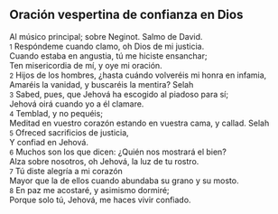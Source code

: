 == Oración vespertina de confianza en Dios ==

Al músico principal; sobre Neginot. Salmo de David.<br>
{{anchor|1}} <small>1</small> Respóndeme cuando clamo, oh Dios de mi justicia.<br>
Cuando estaba en angustia, tú me hiciste ensanchar;<br>
Ten misericordia de mí, y oye mi oración.<br>
{{anchor|2}} <small>2</small> Hijos de los hombres, ¿hasta cuándo volveréis mi honra en infamia,<br>
Amaréis la vanidad, y buscaréis la mentira? Selah<br>
{{anchor|3}} <small>3</small> Sabed, pues, que Jehová ha escogido al piadoso para sí;<br>
Jehová oirá cuando yo a él clamare.<br>
{{anchor|4}} <small>4</small> Temblad, y no pequéis;<br>
Meditad en vuestro corazón estando en vuestra cama, y callad. Selah<br>
{{anchor|5}} <small>5</small> Ofreced sacrificios de justicia,<br>
Y confiad en Jehová.<br>
{{anchor|6}} <small>6</small> Muchos son los que dicen: ¿Quién nos mostrará el bien?<br>
Alza sobre nosotros, oh Jehová, la luz de tu rostro.<br>
{{anchor|7}} <small>7</small> Tú diste alegría a mi corazón<br>
Mayor que la de ellos cuando abundaba su grano y su mosto.<br>
{{anchor|8}} <small>8</small> En paz me acostaré, y asimismo dormiré;<br>
Porque solo tú, Jehová, me haces vivir confiado.<br>
